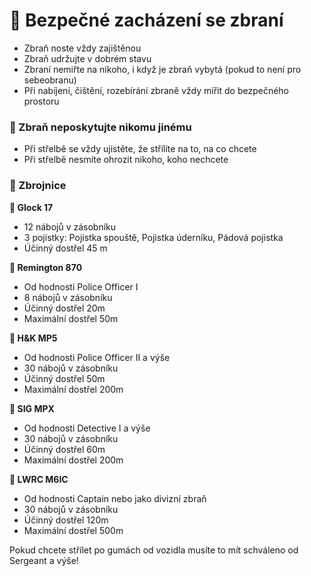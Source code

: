 
# 🔫 Bezpečné zacházení se zbraní

- Zbraň noste vždy zajištěnou
- Zbraň udržujte v dobrém stavu
- Zbraní nemiřte na nikoho, i když je zbraň vybytá (pokud to není pro sebeobranu)
- Při nabíjení, čištění, rozebírání zbraně vždy mířit do bezpečného prostoru

### 🔫 Zbraň neposkytujte nikomu jinému

- Při střelbě se vždy ujistěte, že střílíte na to, na co chcete
- Při střelbě nesmíte ohrozit nikoho, koho nechcete

### 🦾 Zbrojnice

**🔫 Glock 17**

- 12 nábojů v zásobníku
- 3 pojistky: Pojistka spouště, Pojistka úderníku, Pádová pojistka
- Účinný dostřel 45 m

**🔫 Remington 870**

- Od hodnosti Police Officer I
- 8 nábojů v zásobníku
- Účinný dostřel 20m
- Maximální dostřel 50m

**🔫 H&K MP5**

- Od hodnosti Police Officer II a výše
- 30 nábojů v zásobníku
- Účinný dostřel 50m
- Maximální dostřel 200m

**🔫 SIG MPX**

- Od hodnosti Detective I a výše
- 30 nábojů v zásobníku
- Účinný dostřel 60m
- Maximální dostřel 200m

**🔫 LWRC M6IC**

- Od hodnosti Captain nebo jako divizní zbraň
- 30 nábojů v zásobníku
- Účinný dostřel 120m
- Maximální dostřel 500m

<Callout type="warning" emoji="⚠️">
  Pokud chcete střílet po gumách od vozidla musíte to mít schváleno od Sergeant
  a výše!
</Callout>
